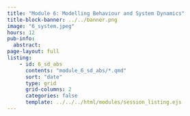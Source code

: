 ```yaml
---
title: "Module 6: Modelling Behaviour and System Dynamics"
title-block-banner: ../../banner.png
image: "6_system.jpeg"
hours: 12
pub-info:
  abstract:
page-layout: full
listing:
    - id: 6_sd_abs
      contents: "module_6_sd_abs/*.qmd"
      sort: "date"
      type: grid
      grid-columns: 2
      categories: false
      template: ../../../html/modules/session_listing.ejs
---
```

